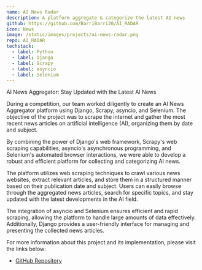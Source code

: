 ```yaml
---
name: AI News Radar
description: A platform aggregate & categorize the latest AI news
github: https://github.com/BarriBarri20/AI_RADAR
icon: News
image: /static/images/projects/ai-news-radar.png
repo: AI_RADAR
techstack:
  - label: Python
  - label: Django
  - label: Scrapy
  - label: asyncio
  - label: Selenium
---
```


AI News Aggregator: Stay Updated with the Latest AI News

During a competition, our team worked diligently to create an AI News Aggregator platform using Django, Scrapy, asyncio, and Selenium. The objective of the project was to scrape the internet and gather the most recent news articles on artificial intelligence (AI), organizing them by date and subject.

By combining the power of Django's web framework, Scrapy's web scraping capabilities, asyncio's asynchronous programming, and Selenium's automated browser interactions, we were able to develop a robust and efficient platform for collecting and categorizing AI news.

The platform utilizes web scraping techniques to crawl various news websites, extract relevant articles, and store them in a structured manner based on their publication date and subject. Users can easily browse through the aggregated news articles, search for specific topics, and stay updated with the latest developments in the AI field.

The integration of asyncio and Selenium ensures efficient and rapid scraping, allowing the platform to handle large amounts of data effectively. Additionally, Django provides a user-friendly interface for managing and presenting the collected news articles.

For more information about this project and its implementation, please visit the links below:

- [GitHub Repository](https://github.com/BarriBarri20/AI_RADAR)
